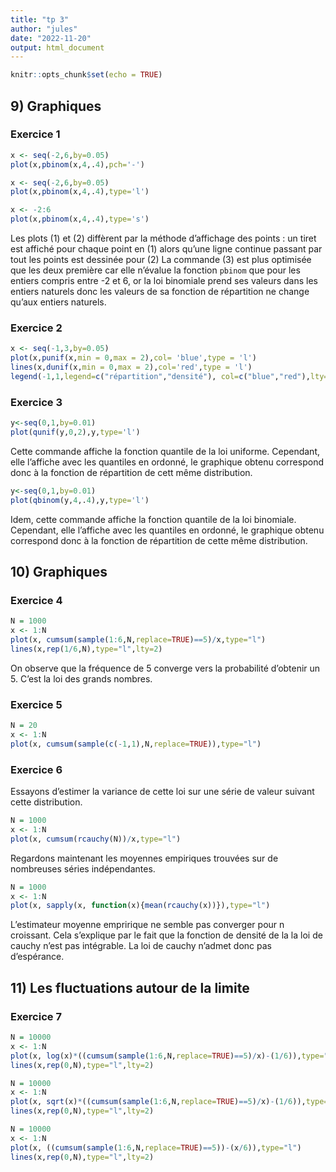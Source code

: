 ```yaml
---
title: "tp 3"
author: "jules"
date: "2022-11-20"
output: html_document
---
```


```r
knitr::opts_chunk$set(echo = TRUE)
```

## 9) Graphiques

### Exercice 1
```r
x <- seq(-2,6,by=0.05)
plot(x,pbinom(x,4,.4),pch='-')
```

```r
x <- seq(-2,6,by=0.05)
plot(x,pbinom(x,4,.4),type='l')
```



```r
x <- -2:6
plot(x,pbinom(x,4,.4),type='s')
```

Les plots (1) et (2) diffèrent par la méthode d'affichage des points : un tiret est affiché pour chaque point en (1) alors qu'une ligne continue passant par tout les points est dessinée pour (2)
La commande (3) est plus optimisée que les deux première car elle n'évalue la fonction `pbinom` que pour les entiers compris entre -2 et 6, or la loi binomiale prend ses valeurs dans les entiers naturels donc les valeurs de sa fonction de répartition ne change qu'aux entiers naturels.

### Exercice 2
```r
x <- seq(-1,3,by=0.05)
plot(x,punif(x,min = 0,max = 2),col= 'blue',type = 'l')
lines(x,dunif(x,min = 0,max = 2),col='red',type = 'l')
legend(-1,1,legend=c("répartition","densité"), col=c("blue","red"),lty=c(1,1))
```

### Exercice 3
```r
y<-seq(0,1,by=0.01)
plot(qunif(y,0,2),y,type='l')
```
Cette commande affiche la fonction quantile de la loi uniforme. Cependant, elle l'affiche avec les quantiles en ordonné, le graphique obtenu correspond donc à la fonction de répartition de cett même distribution.

```r
y<-seq(0,1,by=0.01)
plot(qbinom(y,4,.4),y,type='l')
```
Idem, cette commande affiche la fonction quantile de la loi binomiale. Cependant, elle l'affiche avec les quantiles en ordonné, le graphique obtenu correspond donc à la fonction de répartition de cette même distribution.

## 10) Graphiques

### Exercice 4
```r
N = 1000
x <- 1:N
plot(x, cumsum(sample(1:6,N,replace=TRUE)==5)/x,type="l")
lines(x,rep(1/6,N),type="l",lty=2)
```

On observe que la fréquence de 5 converge vers la probabilité d'obtenir un 5. C'est la loi des grands nombres.

### Exercice 5
```r
N = 20
x <- 1:N
plot(x, cumsum(sample(c(-1,1),N,replace=TRUE)),type="l")
```

### Exercice 6

Essayons d'estimer la variance de cette loi sur une série de valeur suivant cette distribution.

```r
N = 1000
x <- 1:N
plot(x, cumsum(rcauchy(N))/x,type="l")
```

Regardons maintenant les moyennes empiriques trouvées sur de nombreuses séries indépendantes.

```r
N = 1000
x <- 1:N
plot(x, sapply(x, function(x){mean(rcauchy(x))}),type="l")
```

L'estimateur moyenne empririque ne semble pas converger pour n croissant. Cela s'explique par le fait que la fonction de densité de la la loi de cauchy n'est pas intégrable. La loi de cauchy n'admet donc pas d'espérance.

## 11) Les fluctuations autour de la limite

### Exercice 7
```r
N = 10000
x <- 1:N
plot(x, log(x)*((cumsum(sample(1:6,N,replace=TRUE)==5)/x)-(1/6)),type="l")
lines(x,rep(0,N),type="l",lty=2)
```
```r
N = 10000
x <- 1:N
plot(x, sqrt(x)*((cumsum(sample(1:6,N,replace=TRUE)==5)/x)-(1/6)),type="l")
lines(x,rep(0,N),type="l",lty=2)
```


```r
N = 10000
x <- 1:N
plot(x, ((cumsum(sample(1:6,N,replace=TRUE)==5))-(x/6)),type="l")
lines(x,rep(0,N),type="l",lty=2)
```







